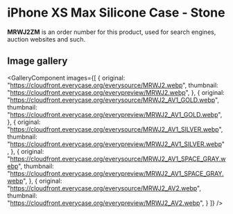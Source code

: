 
# iPhone XS Max Silicone Case - Stone

<Callout type='info' emoji='👉🏻'>**MRWJ2ZM** is an order number for this product, used for search engines, auction websites and such.</Callout>

## Image gallery

<GalleryComponent
    images={[
      {
        original: "https://cloudfront.everycase.org/everysource/MRWJ2.webp",
        thumbnail: "https://cloudfront.everycase.org/everypreview/MRWJ2.webp",
      },
      {
        original: "https://cloudfront.everycase.org/everysource/MRWJ2_AV1_GOLD.webp",
        thumbnail: "https://cloudfront.everycase.org/everypreview/MRWJ2_AV1_GOLD.webp",
      },
      {
        original: "https://cloudfront.everycase.org/everysource/MRWJ2_AV1_SILVER.webp",
        thumbnail: "https://cloudfront.everycase.org/everypreview/MRWJ2_AV1_SILVER.webp",
      },
      {
        original: "https://cloudfront.everycase.org/everysource/MRWJ2_AV1_SPACE_GRAY.webp",
        thumbnail: "https://cloudfront.everycase.org/everypreview/MRWJ2_AV1_SPACE_GRAY.webp",
      },
      {
        original: "https://cloudfront.everycase.org/everysource/MRWJ2_AV2.webp",
        thumbnail: "https://cloudfront.everycase.org/everypreview/MRWJ2_AV2.webp",
      }
    ]}
  />
